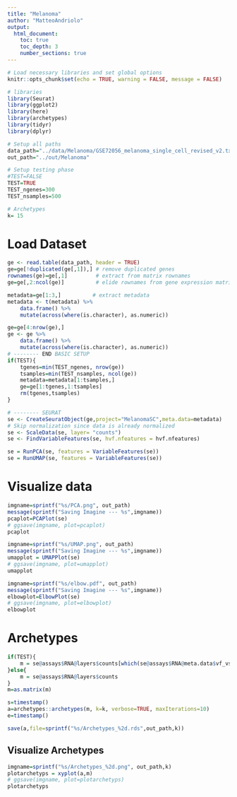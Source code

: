 ```yaml
---
title: "Melanoma"
author: "MatteoAndriolo"
output: 
  html_document: 
    toc: true
    toc_depth: 3
    number_sections: true
---
```


```r
# Load necessary libraries and set global options
knitr::opts_chunk$set(echo = TRUE, warning = FALSE, message = FALSE)

# libraries
library(Seurat)
library(ggplot2)
library(here)
library(archetypes)
library(tidyr)
library(dplyr)

# Setup all paths
data_path="../data/Melanoma/GSE72056_melanoma_single_cell_revised_v2.txt"
out_path="../out/Melanoma"

# Setup testing phase
#TEST=FALSE
TEST=TRUE
TEST_ngenes=300
TEST_nsamples=500

# Archetypes
k= 15
```

# Load Dataset
```r
ge <- read.table(data_path, header = TRUE)
ge=ge[!duplicated(ge[,1]),] # remove duplicated genes
rownames(ge)=ge[,1]         # extract from matrix rownames
ge=ge[,2:ncol(ge)]          # elide rownames from gene expression matrix

metadata=ge[1:3,]          # extract metadata
metadata <- t(metadata) %>%
    data.frame() %>% 
    mutate(across(where(is.character), as.numeric)) 

ge=ge[4:nrow(ge),]
ge <- ge %>% 
    data.frame() %>% 
    mutate(across(where(is.character), as.numeric)) 
# -------- END BASIC SETUP
if(TEST){
    tgenes=min(TEST_ngenes, nrow(ge))
    tsamples=min(TEST_nsamples, ncol(ge))
    metadata=metadata[1:tsamples,]
    ge=ge[1:tgenes,1:tsamples]
    rm(tgenes,tsamples)
}

# -------- SEURAT
se <- CreateSeuratObject(ge,project="MelanomaSC",meta.data=metadata)
# Skip normalization since data is already normalized
se <- ScaleData(se, layer= "counts") 
se <- FindVariableFeatures(se, hvf.nfeatures = hvf.nfeatures)

se = RunPCA(se, features = VariableFeatures(se))
se = RunUMAP(se, features = VariableFeatures(se))
```

# Visualize data
```r
imgname=sprintf("%s/PCA.png", out_path)
message(sprintf("Saving Imagine --- %s",imgname))
pcaplot=PCAPlot(se)
# ggsave(imgname, plot=pcaplot)
pcaplot
```

```r
imgname=sprintf("%s/UMAP.png", out_path)
message(sprintf("Saving Imagine --- %s",imgname))
umapplot = UMAPPlot(se)
# ggsave(imgname, plot=umapplot)
umapplot
```

```r
imgname=sprintf("%s/elbow.pdf", out_path)
message(sprintf("Saving Imagine --- %s",imgname))
elbowplot=ElbowPlot(se)
# ggsave(imgname, plot=elbowplot)
elbowplot
```

# Archetypes
```r
if(TEST){
    m = se@assays$RNA@layers$counts[which(se@assays$RNA@meta.data$vf_vst_counts_rank>0),]
}else{
    m = se@assays$RNA@layers$counts
}
m=as.matrix(m)

s=timestamp()
a=archetypes::archetypes(m, k=k, verbose=TRUE, maxIterations=10)
e=timestamp()

save(a,file=sprintf("%s/Archetypes_%2d.rds",out_path,k))
```

## Visualize Archetypes
```r
imgname=sprintf("%s/Archetypes_%2d.png", out_path,k)
plotarchetyps = xyplot(a,m)
# ggsave(imgname, plot=plotarchetyps)
plotarchetyps
```